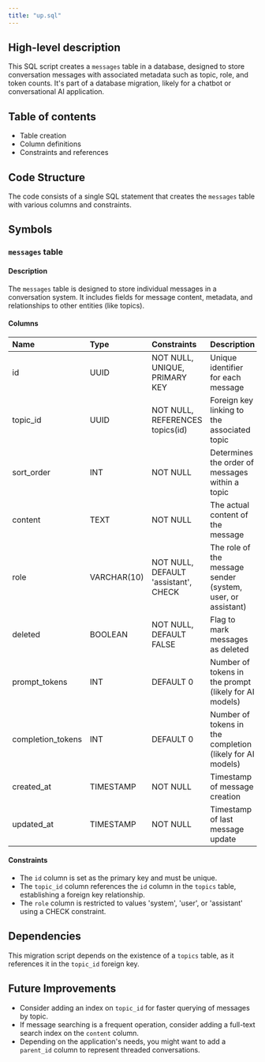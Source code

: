 ```yaml
---
title: "up.sql"
---
```


## High-level description
This SQL script creates a `messages` table in a database, designed to store conversation messages with associated metadata such as topic, role, and token counts. It's part of a database migration, likely for a chatbot or conversational AI application.

## Table of contents
- Table creation
- Column definitions
- Constraints and references

## Code Structure
The code consists of a single SQL statement that creates the `messages` table with various columns and constraints.

## Symbols

### `messages` table
#### Description
The `messages` table is designed to store individual messages in a conversation system. It includes fields for message content, metadata, and relationships to other entities (like topics).

#### Columns
| Name | Type | Constraints | Description |
|:-----|:-----|:------------|:------------|
| id | UUID | NOT NULL, UNIQUE, PRIMARY KEY | Unique identifier for each message |
| topic_id | UUID | NOT NULL, REFERENCES topics(id) | Foreign key linking to the associated topic |
| sort_order | INT | NOT NULL | Determines the order of messages within a topic |
| content | TEXT | NOT NULL | The actual content of the message |
| role | VARCHAR(10) | NOT NULL, DEFAULT 'assistant', CHECK | The role of the message sender (system, user, or assistant) |
| deleted | BOOLEAN | NOT NULL, DEFAULT FALSE | Flag to mark messages as deleted |
| prompt_tokens | INT | DEFAULT 0 | Number of tokens in the prompt (likely for AI models) |
| completion_tokens | INT | DEFAULT 0 | Number of tokens in the completion (likely for AI models) |
| created_at | TIMESTAMP | NOT NULL | Timestamp of message creation |
| updated_at | TIMESTAMP | NOT NULL | Timestamp of last message update |

#### Constraints
- The `id` column is set as the primary key and must be unique.
- The `topic_id` column references the `id` column in the `topics` table, establishing a foreign key relationship.
- The `role` column is restricted to values 'system', 'user', or 'assistant' using a CHECK constraint.

## Dependencies
This migration script depends on the existence of a `topics` table, as it references it in the `topic_id` foreign key.

## Future Improvements
- Consider adding an index on `topic_id` for faster querying of messages by topic.
- If message searching is a frequent operation, consider adding a full-text search index on the `content` column.
- Depending on the application's needs, you might want to add a `parent_id` column to represent threaded conversations.